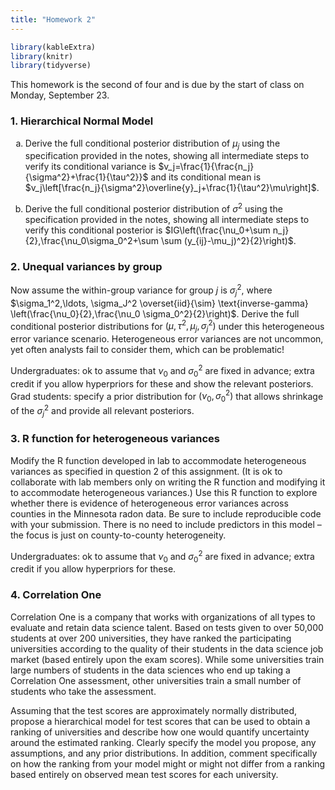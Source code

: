 ```yaml
---
title: "Homework 2"
---
```


```r
library(kableExtra)
library(knitr)
library(tidyverse)
```

This homework is the second of four and is due by the start of class on Monday, September 23.

### 1. Hierarchical Normal Model

a. Derive the full conditional posterior distribution of $\mu_j$ using the specification provided in the notes, showing all intermediate steps to verify its conditional variance is $v_j=\frac{1}{\frac{n_j}{\sigma^2}+\frac{1}{\tau^2}}$ and its conditional mean is $v_j\left[\frac{n_j}{\sigma^2}\overline{y}_j+\frac{1}{\tau^2}\mu\right]$.

b. Derive the full conditional posterior distribution of $\sigma^2$  using the specification provided in the notes, showing all intermediate steps to verify this conditional posterior is $IG\left(\frac{\nu_0+\sum n_j}{2},\frac{\nu_0\sigma_0^2+\sum \sum (y_{ij}-\mu_j)^2}{2}\right)$.

### 2. Unequal variances by group

Now assume the within-group variance for group $j$ is $\sigma_j^2$, where $\sigma_1^2,\ldots, \sigma_J^2 \overset{iid}{\sim} \text{inverse-gamma} \left(\frac{\nu_0}{2},\frac{\nu_0 \sigma_0^2}{2}\right)$. Derive the full conditional posterior distributions for $(\mu,\tau^2, \mu_j, \sigma_j^2)$ under this heterogeneous error variance scenario.  Heterogeneous error variances are not uncommon, yet often analysts fail to consider them, which can be problematic!

Undergraduates: ok to assume that $\nu_0$ and $\sigma_0^2$ are fixed in advance; extra credit if you allow hyperpriors for these and show the relevant posteriors. Grad students: specify a prior distribution for $(\nu_0,\sigma_0^2)$ that allows shrinkage of the $\sigma^2_j$ and provide all relevant posteriors.

### 3. R function for heterogeneous variances

Modify the R function developed in lab to accommodate heterogeneous variances as specified in question 2 of this assignment. (It is ok to collaborate with lab members only on writing the R function and modifying it to accommodate heterogeneous variances.) Use this R function to explore whether there is evidence of heterogeneous error variances across counties in the Minnesota radon data. Be sure to include reproducible code with your submission. There is no need to include predictors in this model -- the focus is just on county-to-county heterogeneity.

Undergraduates: ok to assume that $\nu_0$ and $\sigma_0^2$ are fixed in advance; extra credit if you allow hyperpriors for these.  



### 4. Correlation One

Correlation One is a company that works with organizations of all types to evaluate and retain data science talent. Based on tests given to over 50,000 students at over 200 universities, they have ranked the participating universities according to the quality of their students in the data science job market (based entirely upon the exam scores). While some universities train large numbers of students in the data sciences who end up taking a Correlation One assessment, other universities train a small number of students who take the assessment.

Assuming that the test scores are approximately normally distributed, propose a hierarchical model for test scores that can be used to obtain a ranking of universities and describe how one would quantify uncertainty around the estimated ranking.  Clearly specify the model you propose, any assumptions, and any prior distributions. In addition, comment specifically on how the ranking from your model might or might not differ from a ranking based entirely on observed mean test scores for each university.